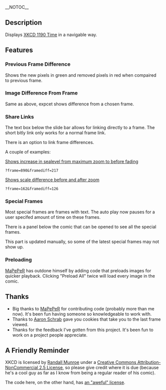 __NOTOC__

==Description==
Displays [http://www.xkcd.com/1190/ XKCD 1190 Time] in a navigable way.


==Features==
===Previous Frame Difference===
Shows the new pixels in green and removed pixels in red when compaired to previous frame.

===Image Difference From Frame===
Same as above, expcet shows difference from a chosen frame.

===Share Links===
The text box below the slide bar allows for linking directly to a frame. The short bitly link only works for a normal frame link.

There is an option to link frame differences.

A couple of examples:

[http://geekwagon.net/projects/xkcd1190?frame=890&framediff=217 Shows increase in sealevel from maximum zoom to before fading]
 ?frame=890&framediff=217

[http://geekwagon.net/projects/xkcd1190?frame=162&framediff=126 Shows scale difference before and after zoom]
 ?frame=162&framediff=126

===Special Frames===
Most special frames are frames with text. The auto play now pauses for a user specifed amount of time on these frames.

There is a panel below the comic that can be opened to see all the special frames.

This part is updated manually, so some of the latest special frames may not show up.

===Preloading===
[https://github.com/MaPePeR MaPePeR] has outdone himself by adding code that preloads images for quicker playback. Clicking "Preload All" twice will load every image in the comic.

==Thanks==
* Big thanks to [https://github.com/MaPePeR MaPePeR] for contributing code (probably more than me now). It's been fun having someone so knowledgeable to work with.
* Thanks to [https://github.com/aschrab Aaron Schrab] gave you cookies that take you to the last frame viewed.
* Thanks for the feedback I've gotten from this project. It's been fun to work on a project people appreciate.


==A Friendly Reminder==
XKCD is licensed by [http://www.xkcd.com/about/ Randall Munroe] under a [http://www.xkcd.com/license.html Creative Commons Attribution-NonCommercial 2.5 License], so please give credit where it is due (because he's a cool guy as far as I know from being a regular reader of his comic).

The code here, on the other hand, has [http://geekwagon.net/ufl/license.txt an "aweful" license].